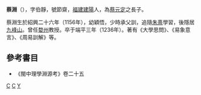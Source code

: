 '''蔡淵'''（{{bd|1156年||1236年}}），字伯靜，號節齋，[[福建|福建]][[建陽|建陽]]人，為[[蔡元定|蔡元定]]之長子。

蔡淵生於紹興二十六年（1156年），幼穎悟，少時承父訓，追隨[[朱熹|朱熹]]學習，後隱居[[九峰山|九峰山]]。曾任[[婺州|婺州]]教授。卒于端平三年（1236年）。著有《大學思問》、《易象意言》、《周易訓解》等。

==參考書目==
* 《閩中理學淵源考》卷二十五

{{规范控制}}

[[Category:宋朝理學家|C]]
[[Category:建阳人|C]]
[[Category:蔡姓|Y]]